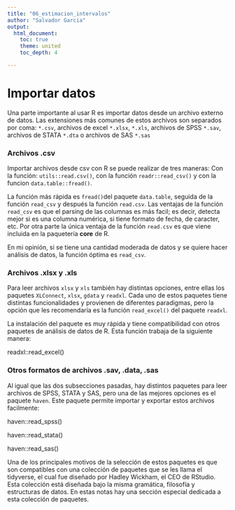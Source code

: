 ```yaml
---
title: "06_estimacion_intervalos"
author: "Salvador Garcia"
output:   
  html_document:
    toc: true
    theme: united
    toc_depth: 4

---
```


# Importar datos
Una parte importante al usar R es importar datos desde un archivo externo de datos. Las extensiones más comunes de estos archivos son separados por coma: `*.csv`, archivos de excel `*.xlsx`, `*.xls`, archivos de SPSS `*.sav`, archivos de STATA `*.dta` o archivos de SAS `*.sas`

### Archivos **.csv**
Importar archivos desde csv con R se puede realizar de tres maneras: Con la función: `utils::read.csv()`, con la función `readr::read_csv()` y con la funcion `data.table::fread()`. 

La función más rápida es `fread()`del paquete `data.table`, seguida de la función `read_csv` y después la función `read.csv`. Las ventajas de la función `read_csv` es que el parsing de las columnas es más facil; es decir, detecta mejor si es una columna numérica, si tiene formato de fecha, de caracter, etc. Por otra parte la única ventaja de la función `read.csv` es que viene incluida en la paquetería **core** de R.

En mi opinión, si se tiene una cantidad moderada de datos y se quiere hacer análisis de datos, la función óptima es `read_csv`.

### Archivos **.xlsx y .xls**

Para leer archivos `xlsx` y `xls` también hay distintas opciones, entre ellas los paquetes `XLConnect`, `xlsx`, `gdata` y `readxl`. Cada uno de estos paquetes tiene distintas funcionalidades y provienen de diferentes paradigmas, pero la opción que les recomendaría es la función `read_excel()` del paquete `readxl`.

La instalación del paquete es muy rápida y tiene compatibilidad con otros paquetes de análisis de datos de R. Esta función trabaja de la siguiente manera:

readxl::read_excel()

### Otros formatos de archivos **.sav**, **.data**, **.sas**

Al igual que las dos subsecciones pasadas, hay distintos paquetes para leer archivos de SPSS, STATA y SAS, pero una de las mejores opciones es el paquete `haven`. Este paquete permite importar y exportar estos archivos facilmente:

haven::read_spss()

haven::read_stata()

haven::read_sas()

Una de los principales motivos de la selección de estos paquetes es que son compatibles con una colección de paquetes que se les llama el tidyverse, el cual fue diseñado por Hadley Wickham, el CEO de RStudio. Esta colección está diseñada bajo la misma gramática, filosofía y estructuras de datos. En estas notas hay una sección especial dedicada a esta colección de paquetes.

